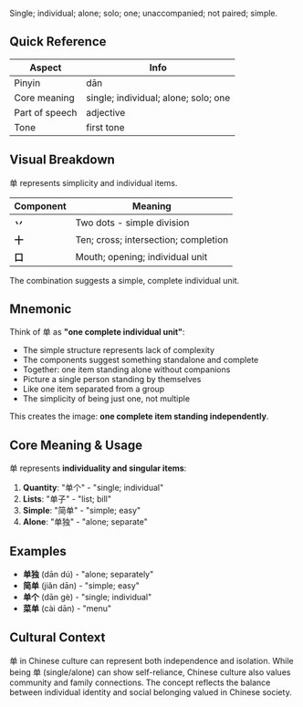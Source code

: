 Single; individual; alone; solo; one; unaccompanied; not paired; simple.

## Quick Reference

| Aspect         | Info                                 |
| -------------- | ------------------------------------ |
| Pinyin         | dān                                  |
| Core meaning   | single; individual; alone; solo; one |
| Part of speech | adjective                            |
| Tone           | first tone                           |

## Visual Breakdown

单 represents simplicity and individual items.

| Component | Meaning                              |
| --------- | ------------------------------------ |
| **丷**    | Two dots - simple division           |
| **十**    | Ten; cross; intersection; completion |
| **口**    | Mouth; opening; individual unit      |

The combination suggests a simple, complete individual unit.

## Mnemonic

Think of 单 as **"one complete individual unit"**:

- The simple structure represents lack of complexity
- The components suggest something standalone and complete
- Together: one item standing alone without companions
- Picture a single person standing by themselves
- Like one item separated from a group
- The simplicity of being just one, not multiple

This creates the image: **one complete item standing independently**.

## Core Meaning & Usage

单 represents **individuality and singular items**:

1. **Quantity**: "单个" - "single; individual"
2. **Lists**: "单子" - "list; bill"
3. **Simple**: "简单" - "simple; easy"
4. **Alone**: "单独" - "alone; separate"

## Examples

- **单独** (dān dú) - "alone; separately"
- **简单** (jiǎn dān) - "simple; easy"
- **单个** (dān gè) - "single; individual"
- **菜单** (cài dān) - "menu"

## Cultural Context

单 in Chinese culture can represent both independence and isolation. While being 单 (single/alone)
can show self-reliance, Chinese culture also values community and family connections. The concept
reflects the balance between individual identity and social belonging valued in Chinese society.
